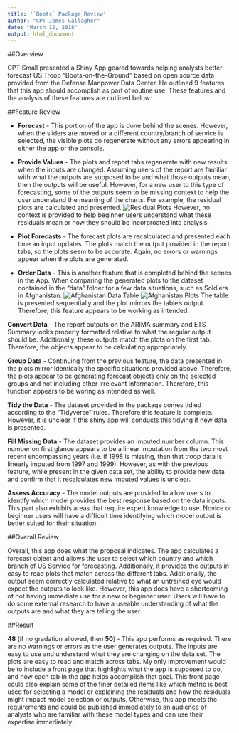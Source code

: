 ```yaml
---
title: '`Boots` Package Review'
author: "CPT James Gallagher"
date: "March 12, 2018"
output: html_document
---
```


##Overview

  CPT Small presented a Shiny App geared towards helping analysts
better forecast US Troop "Boots-on-the-Ground" based on 
open source data provided from the Defense Manpower Data Center.
He outlined 9 features that this app should accomplish as part of 
routine use. These features and the analysis of these features
are outlined below:


##Feature Review

* __Forecast__ - This portion of the app is done behind the scenes.
However, when the sliders are moved or a different country/branch of service
is selected, the visible plots do regenerate without any
errors appearing in either the app or the console.

* __Provide Values__ - The plots and report tabs regenerate with
new results when the inputs are changed. Assuming users of the report
are familiar with what the outputs are supposed to be and
what those outputs mean, then the outputs will be useful.
However, for a new user to this type of forecasting, some
of the outputs seem to be missing context to help the
user understand the meaning of the charts. For example,
the residual plots are calculated and presented. 
![Residual Plots](C:/Users/james_vldwy/Desktop/Boots/inst/GallagherReview/residualplots.PNG)
However, no context is provided to help beginner users
understand what these residuals mean or how they should be
incorproated into analysis.

* __Plot Forecasts__ - The forecast plots are recalculated
and presented each time an input updates. The plots match
the output provided in the report tabs, so the plots seem to
be accurate. Again, no errors or warnings appear when the
plots are generated.

* __Order Data__ - This is another feature that is completed
behind the scenes in the App. When comparing the generated
plots to the dataset contained in the "data" folder for 
a few data situations, such as Soldiers in Afghanistan. 
![Afghanistan Data Table](C:/Users/james_vldwy/Desktop/Boots/inst/GallagherReview/afghanistantable.PNG)
![Afghanistan Plots](C:/Users/james_vldwy/Desktop/Boots/inst/GallagherReview/afghanistanplot.png)
The table is presented sequentially
and the plot mirrors the table's output. Therefore, this feature
appears to be working as intended.


 __Convert Data__ - The report outputs on the ARIMA summary
and ETS Summary looks properly formatted relative to what the
regular output should be. Additionally, these outputs match
the plots on the first tab. Therefore, the objects appear to be
calculating appropriately.


 __Group Data__ - Continuing from the previous feature, the
data presented in the plots mirror identically the specific
situations provided above. Therefore, the plots appear to be
generating forecast objects only on the selected groups and
not including other irrelevant information. Therefore, this
function appears to be woring as intended as well.

 __Tidy the Data__ - The dataset provided in the package
comes tidied according to the "Tidyverse" rules. Therefore
this feature is complete. However, it is unclear if this shiny
app will conducts this tidying if new data is presented.

 __Fill Missing Data__ - The dataset provides an imputed
number column. This number on first glance appears to be
a linear imputation from the two most recent encompassing years
(i.e. if 1998 is missing, then that troop data is linearly
imputed from 1997 and 1999). However, as with the previous
feature, while present in the given data set, the ability to provide
new data and confirm that it recalculates new imputed values
is unclear.

 __Assess Accuracy__ - The model outputs are provided
to allow users to identify which model provides the best
response based on the data inputs. This part also exhibits
areas that require expert knowledge to use. Novice or beginner
users will have a difficult time identifying which model
output is better suited for their situation.



##Overall Review

Overall, this app does what the proposal indicates. The app
calculates a forecast object and allows the user to select
which country and which branch of US Service for forecasting.
Additionally, it provides the outputs in easy to read plots
that match across the different tabs. Additionally, the 
output seem correctly calculated relative to what an untrained
eye would expect the outputs to look like. However, this app 
does have a shortcoming of not having immediate use for a
new or beginner user. Users will have to do some external
research to have a useable understanding of what the outputs
are and what they are telling the user.


##Result

__48__ (if no gradation allowed, then __50__) - This app
performs as required. There are no warnings or errors as the
user generates outputs. The inputs are easy to use and
understand what they are changing on the data set. The plots
are easy to read and match across tabs. My only improvement
would be to include a front page that highlights what the app
is supposed to do, and how each tab in the app helps accomplish
that goal. This front page could also explain some of the
finer detailed items like which metric is best used for selecting
a model or explaining the residuals and how the residuals
might impact model selection or outputs. Otherwise, this
app meets the requirements and could be published immediately
to an audience of analysts who are familiar with these model 
types and can use their expertise immediately.

